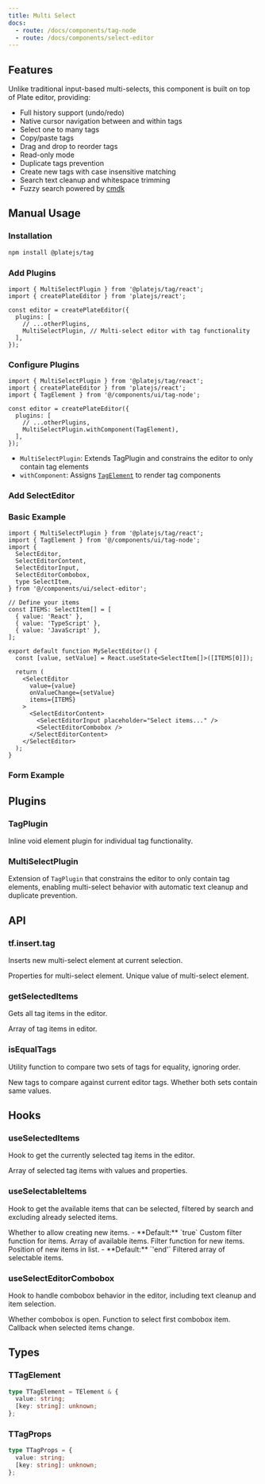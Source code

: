 ```yaml
---
title: Multi Select
docs:
  - route: /docs/components/tag-node
  - route: /docs/components/select-editor
---
```


<ComponentPreview name="select-editor-demo" />

<PackageInfo>

## Features

Unlike traditional input-based multi-selects, this component is built on top of Plate editor, providing:

- Full history support (undo/redo)
- Native cursor navigation between and within tags
- Select one to many tags
- Copy/paste tags
- Drag and drop to reorder tags
- Read-only mode
- Duplicate tags prevention
- Create new tags with case insensitive matching
- Search text cleanup and whitespace trimming
- Fuzzy search powered by [cmdk](https://github.com/pacocoursey/cmdk)

</PackageInfo>

## Manual Usage

<Steps>

### Installation

```bash
npm install @platejs/tag
```

### Add Plugins

```tsx
import { MultiSelectPlugin } from '@platejs/tag/react';
import { createPlateEditor } from 'platejs/react';

const editor = createPlateEditor({
  plugins: [
    // ...otherPlugins,
    MultiSelectPlugin, // Multi-select editor with tag functionality
  ],
});
```

### Configure Plugins

```tsx
import { MultiSelectPlugin } from '@platejs/tag/react';
import { createPlateEditor } from 'platejs/react';
import { TagElement } from '@/components/ui/tag-node';

const editor = createPlateEditor({
  plugins: [
    // ...otherPlugins,
    MultiSelectPlugin.withComponent(TagElement),
  ],
});
```

- `MultiSelectPlugin`: Extends TagPlugin and constrains the editor to only contain tag elements
- `withComponent`: Assigns [`TagElement`](/docs/components/tag-node) to render tag components

### Add SelectEditor

<ComponentInstallation name="select-editor" inline />

### Basic Example

```tsx
import { MultiSelectPlugin } from '@platejs/tag/react';
import { TagElement } from '@/components/ui/tag-node';
import {
  SelectEditor,
  SelectEditorContent,
  SelectEditorInput,
  SelectEditorCombobox,
  type SelectItem,
} from '@/components/ui/select-editor';

// Define your items
const ITEMS: SelectItem[] = [
  { value: 'React' },
  { value: 'TypeScript' },
  { value: 'JavaScript' },
];

export default function MySelectEditor() {
  const [value, setValue] = React.useState<SelectItem[]>([ITEMS[0]]);

  return (
    <SelectEditor
      value={value}
      onValueChange={setValue}
      items={ITEMS}
    >
      <SelectEditorContent>
        <SelectEditorInput placeholder="Select items..." />
        <SelectEditorCombobox />
      </SelectEditorContent>
    </SelectEditor>
  );
}
```

### Form Example

<ComponentSource name="select-editor-demo" />

</Steps>

## Plugins

### TagPlugin

Inline void element plugin for individual tag functionality.

### MultiSelectPlugin

Extension of `TagPlugin` that constrains the editor to only contain tag elements, enabling multi-select behavior with automatic text cleanup and duplicate prevention.

## API

### tf.insert.tag

Inserts new multi-select element at current selection.

<API name="tf.insert.tag">
<APIParameters>
  <APIItem name="props" type="TTagProps">
    Properties for multi-select element.
  </APIItem>
</APIParameters>

<APIOptions type="TTagProps">
  <APIItem name="value" type="string">
    Unique value of multi-select element.
  </APIItem>
</APIOptions>
</API>

### getSelectedItems

Gets all tag items in the editor.

<API name="getSelectedItems">
<APIReturns type="TTagProps[]">
  Array of tag items in editor.
</APIReturns>
</API>

### isEqualTags

Utility function to compare two sets of tags for equality, ignoring order.

<API name="isEqualTags">
<APIParameters>
  <APIItem name="newTags" type="TTagProps[]" optional>
    New tags to compare against current editor tags.
  </APIItem>
</APIParameters>

<APIReturns type="boolean">
  Whether both sets contain same values.
</APIReturns>
</API>

## Hooks

### useSelectedItems

Hook to get the currently selected tag items in the editor.

<API name="useSelectedItems">
<APIReturns type="TTagProps[]">
  Array of selected tag items with values and properties.
</APIReturns>
</API>

### useSelectableItems

Hook to get the available items that can be selected, filtered by search and excluding already selected items.

<API name="useSelectableItems">
<APIOptions type="options">
  <APIItem name="allowNew" type="boolean" optional>
    Whether to allow creating new items.
    - **Default:** `true`
  </APIItem>
  <APIItem name="filter" type="(value: string, search: string) => boolean" optional>
    Custom filter function for items.
  </APIItem>
  <APIItem name="items" type="T[]" optional>
    Array of available items.
  </APIItem>
  <APIItem name="newItemFilter" type="(search: string) => boolean" optional>
    Filter function for new items.
  </APIItem>
  <APIItem name="newItemPosition" type="'end' | 'start'" optional>
    Position of new items in list.
    - **Default:** `'end'`
  </APIItem>
</APIOptions>

<APIReturns type="T[]">
  Filtered array of selectable items.
</APIReturns>
</API>

### useSelectEditorCombobox

Hook to handle combobox behavior in the editor, including text cleanup and item selection.

<API name="useSelectEditorCombobox">
<APIOptions type="options">
  <APIItem name="open" type="boolean">
    Whether combobox is open.
  </APIItem>
  <APIItem name="selectFirstItem" type="() => void">
    Function to select first combobox item.
  </APIItem>
  <APIItem name="onValueChange" type="(items: TTagProps[]) => void" optional>
    Callback when selected items change.
  </APIItem>
</APIOptions>
</API>

## Types

### TTagElement

```ts
type TTagElement = TElement & {
  value: string;
  [key: string]: unknown;
};
```

### TTagProps

```ts
type TTagProps = {
  value: string;
  [key: string]: unknown;
};
```